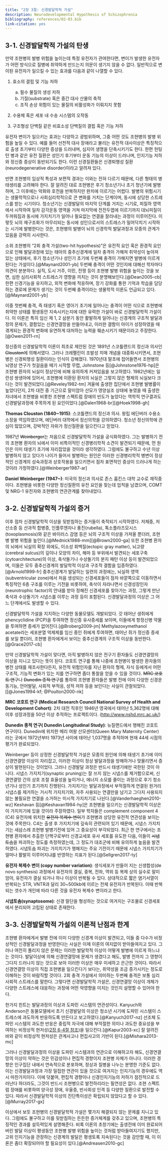 ```yaml
---
title: "2장 3절: 신경발달학적 가설"
description: Neurodevelopmental Hypothesis of Schizophrenia
bibliography: references/02-03.bib
link-citation: yes
---
```


<a href="article-02-02.html"><i class="arrow far fa-arrow-alt-circle-left"></i></a>

<a href="article-02-04.html"><i class="arrow far fa-arrow-alt-circle-right"></i></a>

## 3-1. 신경발달학적 가설의 탄생 {#neurodevelopment-birth}

만약 조현병의 발병 위험을 높이는데 특정 유전자가 관여한다면, 변이가 발생한 유전자가 어떤 방식으로 질병에 취약하게 만드는지 의문이 생기지 않을 수 없다. 일반적으로 변이된 유전자가 일으킬 수 있는 효과를 다음과 같이 나열할 수 있다.

1.  효소의 결핍 및 기능 저하

    a.  필수 물질의 생성 저하
    b.  기질(substrate) 혹은 중간 대사 산물의 축적
    c.  조직 손상 위험이 있는 물질의 비활성화가 이뤄지지 못함

2.  수용체 혹은 세포 내 수송 시스템의 오작동

3.  구조형성 단백질 같은 비효소성 단백질의 결핍 혹은 기능 저하

유전자 변이가 일으키는 효과는 다양하고 광범위하며, 그중 어떤 것도 조현병의 발병 위험을 높일 수 있다. 예를 들어 선천적 대사 장애라고 불리는 유전적 대사이상은 특징적으로 출생 초기부터 다양한 증상을 드러내며, 심지어 생명을 단축시키기도 한다. 한편 헌팅턴 병과 같은 유전 질환은 성인기 후기부터 운동 기능의 이상이 드러나며, 인지기능 저하와 정신증 증상이 동반되기도 한다. 이런 신경질환들은 신경퇴행성 질환(neurodegenerative disorder)이라고 알려져 있다.

반면 조현병의 임상적 특성과 보편적 경과는 이와는 전혀 다르기 때문에, 다른 형태의 병태생리를 고려해야 한다. 잘 알려진 대로 조현병은 후기 청소년기나 초기 청년기에 발병하며, 그 이후에는 악화와 호전을 반복하지만 완치에 이르기는 어렵다. 발병의 위험시기는 생물학적으로나 사회심리학적으로 큰 변화를 거치는 단계이며, 동시에 상당한 스트레스를 받는 시기이다. 청소년기는 신경발달의 마지막 단계를 거치는 시기로, 피질하 영역에서 시작하여 일차 감각운동 영역을 거쳐 마지막에 전전두엽에 이르기까지 대뇌피질이 두꺼워짐과 동시에 가지치기가 일어나 필요없는 연결을 잘라내는 과정이 이루어진다. 이렇듯 뇌의 재구조화가 마무리되는 동시에 성인으로서의 스트레스가 밀어닥치기 시작하는 시기에 발병한다는 것은, 조현병의 발병이 뇌의 신경학적 발달과정과 모종의 관계가 있음을 강력히 시사한다.

소위 조현병의 "2회 충격 가설(two-hit hypothesis)"은 유전적 요인 혹은 환경적 요인으로 인해 발달과정에 있는 태아의 중추신경계에 일차 충격이 가해져 취약성이 높아져 있는 상태에서, 후기 청소년기나 성인기 초기에 두번째 충격이 가해지면 발병에 이르게 된다는 가설이다.[@Maynard2001-yb] 두번째 충격이 어떤 것인지에 대해선 학자마다 의견이 분분하다. 실직, 도시 거주, 이민, 전쟁 등이 조현병 발병 위험을 높이는 것을 보면, 심한 심리사회적 스트레스가 영향을 끼치는 것이 분명해보인다.[@Dean2005-cb] 한편 신경기능을 유지하고, 외적 변화에 적응하며, 장기 강화를 통한 기억과 학습을 담당하는 경로에 문제가 생기는 것이 두번째 충격이라는 생물학적 이론도 언급되고 있다.[@Maynard2001-yb]

이중 첫번째 충격, 즉 태생기 혹은 영아기 초기에 일어나는 충격이 어떤 식으로 조현병에 취약한 상태를 평생동안 지속시키는지에 대한 유력한 가설이 바로 신경발달학적 가설이다. 이 이론은 특히 임신 제 1, 2 삼분기 동안 활발하게 일어나는 신경계의 구조적 발달과정의 문제가, 결함있는 신경연결망을 만들어내고, 이러한 결함이 아이가 성장하였을 때 겪게되는 환경적 변화에 유연하게 대처하는 능력을 훼손시키기 때문이라고 주장한다.[@Owen2011-rn]

정신증의 신경발달학적 이론이 최초로 제안된 것은 1891년 스코틀랜드의 정신과 의사인 <s>Clouston</s>에 의해서였다. 그러나 크레펠린이 조발성 치매 개념을 대중화시키면서, 조현병은 신경퇴행성 질환이라는 인식이 강해졌다. 1970년대 말초에 접어들면서 조현병의 뇌영상 연구가 첫걸음을 떼기 시작할 무렵, Johnstone 등[@Johnstone1976-hp]**​**은 조현병 환자의 뇌실이 정상인에 비해 유의하게 커져있음을 보고하였다. 1982년에는 일란성 쌍생아에 있어서, 조현병에 이환된 환자의 뇌실은 그렇지 않은 형제의 뇌실보다 크다는 것이 발견되었다.[@Reveley1982-tm] 겨울에 출생한 집단에서 조현병 발병률이 높았다던지, 2차 대전 중 기근으로 말미암아 산모가 영양실조 상태에 놓였을 때 출생한 자녀에서 조현병을 비롯한 조현병 스펙트럼 장애의 빈도가 높았다는 역학적 연구결과도 신경발달과정에 주목하게 된 요인이었다.[@Dalen1968-br][@Hoek1998-gh]

<aside>

**Thomas Clouston (1840\~1915)**: 스코틀랜드의 정신과 의사. 왕립 에딘버러 수용소 소장을 역임하였으며, 에딘버러 대학에서 정신의학을 강의하였다. 청소년 정신의학에 관심이 많았으며, 강박적인 자위가 정신질환을 일으킨다고 믿었다.

</aside>

1987년 <s>Weinberger</s>는 처음으로 신경발달학적 가설을 공식화하였다. 그는 발병하기 전의 조현병 환자의 뇌에서 이미 비특이적인 신경병리학적 소견이 발견되기 때문에, 먼 원인은 이미 태생기 초기에 자리잡았을 것이라 생각하였다. 그럼에도 불구하고 수년 이상 발병하지 않고 있다가 나이가 들어서 발병하는 원인은 이러한 신경병리학적 병변이 정상적인 신경계의 성숙과정과 상호작용을 일으키면서 점차 표면적인 증상이 드러나게 하는 것이라 가정하였다.[@Weinberger1987-ar]

<aside>

**Daniel Weinberger (1947\~)**: 미국의 정신과 의사로 존스 홉킨스 대학 교수로 재직중이다. 조현병을 비롯한 다양한 정신질환의 유전 요인을 찾는데 업적을 남겼으며, COMT 및 NRG-1 유전자와 조현병의 연관관계를 찾아내었다.

</aside>

## 3-2. 신경발달학적 가설의 증거 {#neurodevelopment-evidence}

이후 점차 신경발달학적 이상을 뒷받침하는 증거들이 축적되기 시작하였다. 저체중, 저산소증 등 산과적 합병증, 인플루엔자나 풍진(rubella), 톡소플라즈모시스(toxoplasmosis)와 같은 바이러스 감염 등은 뇌의 구조적 이상을 가져올 뿐더러, 조현병 발병 위험을 높인다.[@Mednick1988-mm][@Brown2000-ga] 또한 조현병 환자의 뇌에서 뇌실의 확장 외에도, 이소성 회백질(ectopic gray matter), 뇌고량(cerebral sulcus)의 깊이나 모양의 차이, 해마 등 부위에서 발견되는 세포구축(cytoarchitecture)의 이상, 축삭돌기나 수상돌기의 분지 패턴 이상 등이 발견되었으며, 이들은 모두 중추신경계의 발달학적 이상과 구조적 결함을 입증하였다.[@Arnold1999-fr] 중추신경계가 발달하는 일련의 과정에는, 뇌실하 영역(subventricular zone)에서 처음 생성되는 신경세포들이 점차 바깥쪽으로 이동하면서 특징적인 6층 구조를 이루는 기전을 비롯하여, 축삭이 자라나면서 신경성장인자(neurotrophic factor)의 안내를 받아 정해진 신경세포를 찾아가는 과정, 그렇게 만난 축삭과 수상돌기가 시냅스를 이루는 과정 등이 포함된다. 신경발달과정의 이상은 그 어느 단계에서도 발생할 수 있다.

신경발달학적 가설을 지지하는 다양한 동물모델도 개발되었다. 갓 태어난 생쥐에게 phencyclidine (PCP)을 투여하면 정신증 유사증세를 보이며, 이들에게 항정신병 약물을 투여하면 증세가 없어진다.[@Broberg2009-jm] Methylazoxymethanol acetate라는 세포분열 억제제를 임신 중인 쥐에게 투여하면, 태어난 쥐가 정신증 증세를 보일 뿐더러, 조현병 환자에게서 보이는 중추신경계의 구조적 이상을 동반한다.[@Grace2017-cb]

만약 신경발달학적 가설이 맞다면, 아직 발병하지 않은 전구기 환자들도 신경연결망의 이상을 지니고 있다는 뜻이 된다. 코호트 연구를 통해 나중에 조현병이 발생한 환자들의 병전 상태를 재조사한다든지, 유전적 위험인자를 지닌 환자의 형제, 자식 등에게서 어떤 구조적, 기능적 변화가 있는 지를 연구하면 좀더 통찰을 얻을 수 있을 것이다. <s>MRC 코호트 연구</s>나 <s>Dunedin 종적 연구</s>를 통하여 조현병 환자들은 발병 전에 이미 다양한 신경운동기능, 언어발달, 사회적 부적응, 성적 저하 등을 보인다는 사실이 관찰되었다.[[@Jones1994-kf; @Poulton2000-nk]

<aside>

**MRC 코호트 연구 (Medical Research Council National Survey of Health and Development Cohort)**: 2차 대전 직후인 1946년 영국에서 태어난 5,362명에 대해 이후 성장과정을 50년 이상 추적하는 프로젝트이다. (<http://www.nshd.mrc.ac.uk/>)

**Dunedin 종적 연구( Dunedin Longitudinal Study)**: 뉴질랜드에서 행해진 코호트 연구이다. Dunedin에 위치한 메리 여왕 산모센터(Queen Mary Maternity Center)라는 곳에서 1972년부터 1973년 사이에 태어난 1,037명을 추적하며 현재 44세 시점의 평가가 완료되었다.

</aside>

Weinberger 등이 상정한 신경발달학적 가설은 모종의 원인에 의해 태생기 초기에 이미 신경연결망 이상이 자리잡고, 이러한 이상이 정상 발달과정을 방해하거나 맞물리면서 증상이 발현된다는 것이었다. 그러나 신경발달 과정은 반드시 태생기에만 국한된 것이 아니다. 시냅스 가지치기(synaptic pruning)는 잘 쓰지 않는 시냅스를 제거함으로써, 신경연결망 간의 상호 조절 효율성을 높이거나, 에너지 소모를 줄이는 과정으로 후기 청소년기나 성인기 초기까지 진행된다. 가지치기는 발달과정에서 부적절하게 연결된 원거리 시냅스를 제거하는 거시적 가지치기와, 자주 사용되는 연결만을 남기고 그다지 사용되지 않는 불필요한 연결을 소거하는 미시적 가지치기로 나뉜다.[@Vanderhaeghen2010-wz] Keshavan 등[@Keshavan1994-hy]은 조현병을 일으키는 신경발달학적 이상은 이 가지치기에 있을 것이라 주장하였다. 일부 학자들은 complement component 4 (C4) 유전자에 위치한 <s>유전자 복제수 변이</s>가 조현병과 상당한 유전적 연관성을 보이는 것에 주목한다. C4는 출생 후 가지치기에 깊숙히 관련되어 있기 때문에, 시냅스 가지치기는 새삼스레 조현병 발병기전에 있어 그 중요성이 부각되었다. 최근 한 연구에서는 조현병 환자에서 추출한 단핵구로부터 신경교세포 유사 세포를 유도한 다음, 이들이 <s>시냅토솜</s>을 파괴하는 정도를 측정하였는데, 그 정도가 대조군에 비해 유의하게 높음을 발견하였다. 시냅토솜 파괴는 가지치기가 행해지는 주요 기전이기 때문에 시냅스 가지치기가 얼마나 활발히 이루어지냐를 반영하는 지표가 된다.[@Sellgren2017-ty]

<aside>

**유전자 복제수 변이 (copy number variation)**: 생식세포가 만들어 지는 신생합성(de novo synthesis) 과정에서 유전자의 결실, 중복, 전좌, 역위 등 복제 상의 실수로 말미암아, 유전자가 결실 되거나 하나 이상이 반복될 수 있다. 상대적으로 짧은 염기서열이 반복되는 STR, VNTR과 달리 30\~500kb에 이르는 전체 유전자가 반복된다. 이때 반복되는 갯수가 개인에 따라 다른 것을 유전자 복제수 변이라고 한다.

**시냅토솜(synaptosome)**: 신경 말단을 형성하는 것으로 여겨지는 구조물로 신경세포에서 분리되어 고립된 상태로 존재한다.

</aside>

## 3-3. 신경발달학적 가설의 이론적 난점과 한계

조현병 환자에게서 발병 전에 이미 다양한 신경계 이상이 발견되고, 이들 중 다수가 비정상적인 신경발달과정을 반영한다는 사실은 이제 이론의 여지없이 받아들여지고 있다. 그러나 여전히 풀리지 않은 문제는 이러한 발달학적 이상이 어떻게 발병에 이르게 하느냐는 것이다. 발달이상에 의해 신경연결망에 문제가 생겼다고 해도, 발병 전까지 그 영향이 그다지 드러나지 않는 것으로 보아 이러한 이상은 매우 미세하고 은근한 것이다. 따라서 신경연결망 이상이 직접 조현병을 일으킨다기 보다는, 취약성을 조금 증가시키는 정도로 이해하는 것이 바람직할 것이다. 2회 충격 가설에서 의미하는 두번째 충격은 보통 심리사회적 스트레스를 말한다. 그렇다면 신경발달학적 가설은, 신경연결망 이상이 개체가 다양한 스트레스에 대응하는 과정에 어떤 악영향을 미치는 것인지 설명할 수 있어야 한다.

한가지 힌트는 발달과정의 이상과 도파민 시스템의 연관성이다. Kanyuch와 Anderson은 동물모델에서 초기 신경발달의 이상은 청소년 시기에 도파민 시스템이 스트레스에 과도하게 반응하도록 만든다고 보고하였다.[@Kanyuch2017-nz] 선조체 도파민 시스템의 과도한 반응은 중립적 자극에 대해 부적절한 의미나 과도한 중요성을 부여하는 비정상적 현저성([2장 6-4절 참조](article-02-06.html#aberrant-salience))을 일으킨다.[@Kapur2003-xc] 잘 알려진 바와 같이 비정상적 현저성은 관계사고나 편집사고의 기반이 된다.[@Mishara2013-mc]

그러나 신경발달과정의 이상을 도파민 시스템과의 연관으로 이해하고자 해도, 신경연결망의 이상이 약하는 것은 민감성이나 편집적 경향이지 조현병 자체가 아니다. 이러한 경향은 인구집단 내에서 연속적으로 분포하며, 정상과 질병을 나누는 분명한 기준도 없다. 이는 신경발달과정과 가장 밀접한 연관이 있을 것으로 여겨지는 인지기능의 경우에도 역시 마찬가지이다. 이에 덧붙여, 편집적 경향이나 신경인지기능의 저하가 점진적으로 드러난다 하더라도, 그것이 반드시 조현병으로 발전하리라는 필연성은 없다. 조현 스펙트럼 장애를 비롯하여 양극성 장애, 우울증, 반사회성 인격 등 다양한 질환으로 발전할 수 있다. 따라서 신경발달학적 이상의 진단특이성은 확립되지 않았다고 할 수 있다.[@Murray2017-gx]

이상에서 보듯 조현병의 신경발달학적 가설은 몇가지 해결되지 않는 문제를 지니고 있다. 그럼에도 불구하고 이를 뒷받침하는 든든한 증거체계를 갖추고 있으며, 조현병의 특징적인 경과를 설득력있게 설명해준다. 비록 이론의 초창기에는 출생전에 이미 완료되어버린 발달 이상이 평생동안 조현병 발병 위험을 높이는 것처럼 받아들여지기도 했지만, 고위 인지기능을 관장하는 신경계의 발달은 평생토록 지속된다는 것을 감안할 때, 이 이론은 좀더 확장되어야 할 필요성이 있다.[@Andreasen2010-gc]
